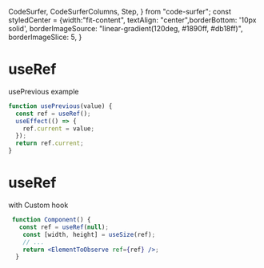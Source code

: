   CodeSurfer,
  CodeSurferColumns,
  Step,
} from "code-surfer";
const styledCenter = {width:"fit-content", textAlign: "center",borderBottom: '10px solid', 
borderImageSource: "linear-gradient(120deg, #1890ff, #db18ff)",
  borderImageSlice: 5,
}


<CodeSurferColumns themes={[nightOwl]}>
<Step>
<div style={styledCenter}>
<h1> useRef</h1>
<p>usePrevious example</p>
</div>

```jsx
function usePrevious(value) {
  const ref = useRef();
  useEffect(() => {
    ref.current = value;
  });
  return ref.current;
}
```

</Step>


<Step>
<div style={styledCenter}>
<h1> useRef</h1>
<p>with Custom hook</p>
</div>

```jsx
 function Component() {
   const ref = useRef(null);
    const [width, height] = useSize(ref);
    // ...
    return <ElementToObserve ref={ref} />;
  }
```

</Step>


</CodeSurferColumns>

